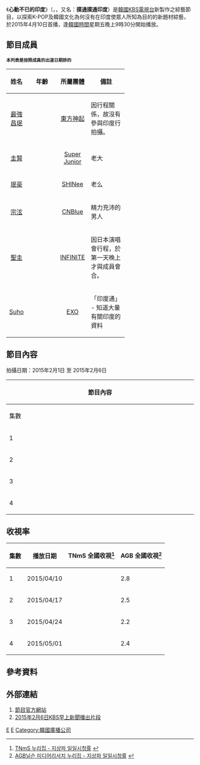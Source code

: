 {{expand|time=2015-04-04T06:17:04+00:00}}

{{電視節目信息框
|名稱      = 心動不已的印度 / 撲通撲通印度
|原名      = {{lang|ko|두근두근인도}}
|圖片      = [[File:Exciting_India.jpg|280px]]
|類型      = [[真人實境秀|真人實境-{zh-hant:秀;zh-hans:秀;zh-hk:騷}-]]、[[綜藝節目|綜藝節目]]
|主持      = {{ubl|[[沈昌珉|最強昌珉]]|[[圭賢|圭賢]]|[[崔珉豪|珉豪]]|[[李宗泫|李宗泫]]|[[金聖圭|聖圭]]|[[Suho|Suho]]}}
|國家      = {{KOR}}
|語言      = [[韓語|韓語]]
|標語      = 
|監製      = 
|每集長度  = 
|製作公司  = 
|電視網    = [[韓國放送公社|KBS]]
|視頻制式  =
|音頻制式  = [[立體聲|立體聲]]
|首播國家  = {{KOR}}
|集數      = 4集
|開始      = {{start date|2015|4|10}}
|結束      = {{end date|2015|5|1}}
|官方網站  = http://www.kbs.co.kr/2tv/enter/excitingindia/
}}
《'''心動不已的印度'''》（{{lang-en|'''Exciting India'''}}，{{lang-ko|'''두근두근인도'''}}，又名：'''撲通撲通印度'''）是[[韓國|韓國]][[韓國放送公社|KBS電視台]]新製作之綜藝節目，以探索K-POP及韓國文化為何沒有在印度使眾人所知為目的的新題材綜藝，於2015年4月10日首播，逢[[韓國標準時|韓國時間]]星期五晚上9時30分開始播放。

==節目成員==
<small>'''本列表是按照成員的出道日期排的'''</small>
{|class=wikitable width=60% 
!width=10%|姓名
!width=5%|年齡
!width=10%|所屬團體
!width=35%|備註
|-
|<center>[[沈昌珉|最強昌珉]]
|style=text-align:center|{{age|1988|2|18}}
|<center>[[東方神起|東方神起]]
|因行程關係，故沒有參與印度行拍攝。
|-
|<center>[[圭賢|圭賢]]
|style=text-align:center|{{age|1988|2|3}}
|<center>[[Super_Junior|Super Junior]]
|老大
|-
|<center>[[崔珉豪|珉豪]]
|style=text-align:center|{{age|1991|12|9}}
|<center>[[SHINee|SHINee]]
|老么
|-
|<center>[[李宗泫|宗泫]]
|style=text-align:center|{{age|1990|5|15}}
|<center>[[CNBLUE|CNBlue]]
|精力充沛的男人
|-
|<center>[[金聖圭|聖圭]]
|style=text-align:center|{{age|1989|4|28}}
|<center>[[INFINITE|INFINITE]]
|因日本演唱會行程，於第一天晚上才與成員會合。
|-
|<center>[[Suho|Suho]]
|style=text-align:center|{{age|1991|5|22}}
|<center>[[EXO|EXO]]
|「印度通」 - 知道大量有關印度的資料
|}

== 節目內容 ==
拍攝日期：2015年2月1日 至 2015年2月6日 
{| class="wikitable mw-collapsible mw-collapsed" width="70%" 
! colspan="3" |節目內容
|-
! width="2%"|集數
! width="5%" |播放日期
! width="30%" |內容
|-
|1
|2015/04/10
|圭賢、珉豪、宗泫、Suho四人先行前往[[印度|印度]]孟買，準備就「如何推廣K-流行文化」在印度進行實地採訪。期間得知他們將與KSB新聞局金吉星記者共同協助[[KBS9点新闻|KBS9點新聞]]進行獨家報導取材。

第一天，一行人拜訪了韓國駐印度大使，隨後前往印度門景區進行取材。
|-
|2
|2015/04/17
|第一天晚上，聖圭結束個人行程趕到印度與四人匯合，並一起為圭賢慶生。之後金吉星記者召集所有人就當天採訪取得的素材進行匯報。
第二天，為了深入了解印度文化與潮流， 一行人決定去觀看印度最紅的明星[[沙·魯克·罕|Shahrukh Khan]]的電影《{{link-en|勇奪芳心|Dilwale Dulhania Le Jayenge}}》。隨後，他們獲邀到貧民區塔拉維進行表演課觀摩和採訪。晚上，在孟買最大的商區進行了街頭採訪，了解印度人民對海外文化在印度傳播的看法。
|-
|3
|2015/04/24
|第二天晚上結束街頭採訪後，一行人回到宿舍並進行第二次匯報。
第三天一早，五人採訪了夜市膠片公司的副社長，以及當時在印度拍電影的韓國武術導演吳世英。訪問期間，五人突然獲邀與當地州政府文化部部長見面交談。
|-
|4
|2015/05/01
|第四天凌晨，金吉星記者將三天收集的素材編輯成的最終新聞稿投回總部。獲得總部批准後，五位偶像分別輪流拍攝了新聞報導片段供總部選擇。在獲悉最終的新聞報導由於順序問題，不能在9點新聞播出而改為在早上新聞播出後，一行人均感到失望難過。
第五天凌晨，所有人早起跨時差收看早上新聞，珉豪和圭賢的片段被選中播出並結束了此次印度之旅。

結束印度當地拍攝兩個月後，五人加上昌珉再次相聚，分享來自印度粉絲們的信和加油視頻，並相約下一次再一起旅行。
|}

==收視率==
{| class="wikitable"
|-
! 集數 !! 播放日期 !!TNmS 全國收視<ref>[http://home.tnms.tv/rating/main.asp TNmS 누리집 - 지상파 일일시청률] {{webarchive|url=https://web.archive.org/web/20121112140836/http://home.tnms.tv/rating/main.asp |date=2012-11-12 }} </ref> !!AGB 全國收視<ref>[http://www.agbnielsen.co.kr/index.asp?ref=0 AGB닐슨 미디어리서치 누리집 - 지상파 일일시청률] {{webarchive|url=https://web.archive.org/web/20131226133248/http://www.agbnielsen.co.kr/index.asp?ref=0 |date=2013-12-26 }} </ref>
|-
| 1 || 2015/04/10 ||  || 2.8
|-
| 2 || 2015/04/17 ||  || 2.5
|-
| 3 || 2015/04/24 ||  || 2.2
|-
| 4 || 2015/05/01 ||  || 2.4
|}

==參考資料==
{{reflist}}

==外部連結==
# [http://www.kbs.co.kr/2tv/enter/excitingindia/ 節目官方網站]
# [https://www.youtube.com/watch?v=tZ_H6SpFa0o 2015年2月6日KBS早上新聞播出片段] {{Wayback|url=https://www.youtube.com/watch?v=tZ_H6SpFa0o |date=20190810012851 }}


{{KBS 2TV}}


[[Category:韓國電視節目|E]]
[[Category:韓國綜藝節目|E]]
[[Category:韓國廣播公司|Category:韓國廣播公司]]